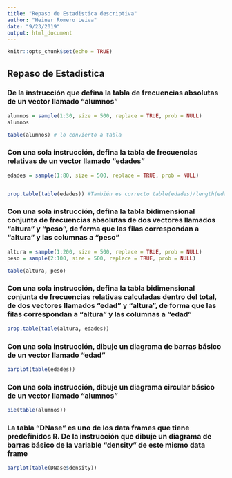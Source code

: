 ```yaml
---
title: "Repaso de Estadistica descriptiva"
author: "Heiner Romero Leiva"
date: "9/23/2019"
output: html_document
---
```


```r
knitr::opts_chunk$set(echo = TRUE)
```

## Repaso de Estadistica

### De la instrucción que defina la tabla de frecuencias absolutas de un vector llamado "alumnos"

```r

alumnos = sample(1:30, size = 500, replace = TRUE, prob = NULL)
alumnos

table(alumnos) # lo convierto a tabla

```

### Con una sola instrucción, defina la tabla de frecuencias relativas de un vector llamado "edades"

```r

edades = sample(1:80, size = 500, replace = TRUE, prob = NULL)


prop.table(table(edades)) #También es correcto table(edades)/length(edades)
```

### Con una sola instrucción, defina la tabla bidimensional conjunta de frecuencias absolutas de dos vectores llamados "altura" y "peso", de forma que las filas correspondan a "altura" y las columnas a "peso"

```r
altura = sample(1:200, size = 500, replace = TRUE, prob = NULL)
peso = sample(2:100, size = 500, replace = TRUE, prob = NULL)

table(altura, peso)
```

### Con una sola instrucción, defina la tabla bidimensional conjunta de frecuencias relativas calculadas dentro del total, de dos vectores llamados "edad" y "altura", de forma que las filas correspondan a "altura" y las columnas a "edad"

```r
prop.table(table(altura, edades))
```


### Con una sola instrucción, dibuje un diagrama de barras básico de un vector llamado "edad"

```r
barplot(table(edades))
```

### Con una sola instrucción, dibuje un diagrama circular básico de un vector llamado "alumnos"

```r
pie(table(alumnos))
```


### La tabla "DNase" es uno de los data frames que tiene predefinidos R. De la instrucción que dibuje un diagrama de barras básico de la variable "density" de este mismo data frame

```r
barplot(table(DNase$density))
```

